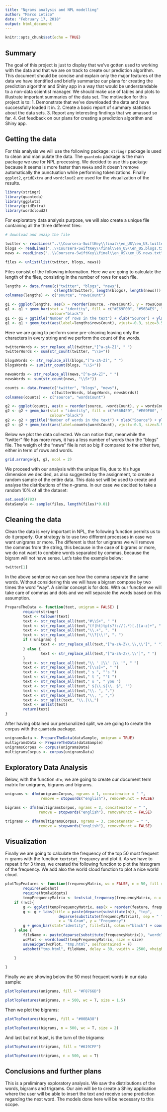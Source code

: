 ```yaml
---
title: "Ngrams analysis and NPL modelling"
author: "Marco Letico"
date: "February 17, 2018"
output: html_document
---
```


```r
knitr::opts_chunk$set(echo = TRUE)
```

## Summary

The goal of this project is just to display that we've gotten used to working with the data and that we are on track to create our prediction algorithm. This document should be concise and explain only the major features of the data we have identified and briefly summarize our plans for creating the prediction algorithm and Shiny app in a way that would be understandable to a non-data scientist manager. We should make use of tables and plots to illustrate important summaries of the data set. The motivation for this project is to: 
1. Demonstrate that we've downloaded the data and have successfully loaded it in.
2. Create a basic report of summary statistics about the data sets.
3. Report any interesting findings that we amassed so far.
4. Get feedback on our plans for creating a prediction algorithm and Shiny app.

## Getting the data

For this analysis we will use the following package: `stringr` package is used to clean and manipulate the data. The `quanteda` package is the main package we use for NPL processing. We decided to use this package because it seems is more faster than `RWeka` and it doesn't remove automatically the punctuation while performing tokenizations. Finally `ggplot2`, `gridExtra` and `wordcloud2` are used for the visualization of the results.

```r
library(stringr)
library(quanteda)
library(ggplot2)
library(gridExtra)
library(wordcloud2)
```

For exploratory data analysis purpose, we will also create a unique file containing all the three different files:

```r
# download and unzip the file

twitter <- readLines("..\\Coursera-SwiftKey\\final\\en_US\\en_US.twitter.txt")
blogs <- readLines("..\\Coursera-SwiftKey\\final\\en_US\\en_US.blogs.txt")
news <- readLines("..\\Coursera-SwiftKey\\final\\en_US\\en_US.news.txt")

files <- unlist(list(twitter, blogs, news))
```

Files consist of the following information. Here we are going to calculate the length of the files, consisting in the number of rows for each file.

```r
lengths <- data.frame(c("twitter", "blogs", "news"), 
                      c(length(twitter), length(blogs), length(news)))
colnames(lengths) <- c("source", "rowsCount")

g1 <- ggplot(lengths, aes(x = reorder(source, -rowsCount), y = rowsCount))
g1 <- g1 + geom_bar(stat = "identity", fill = c("#E69F00", "#56B4E9", "#999999"),
                    colour="black") 
g1 <- g1 + ggtitle("Number of rows in the text") + xlab("Source") + ylab("Count")
g1 <- g1 + geom_text(aes(label=lengths$rowsCount), vjust=-0.3, size=3.5)
```

Here we are going to perform some pre-cleaning leaving only the characters in every string and we perform the count of the words.

```r
twitterWords <- str_replace_all(twitter,"[^a-zA-Z]", " ")
twitterWords <- sum(str_count(twitter, "\\S+"))

blogsWords <- str_replace_all(blogs,"[^a-zA-Z]", " ")
blogsWords <- sum(str_count(blogs, "\\S+"))

newsWords <- str_replace_all(news,"[^a-zA-Z]", " ")
newsWords <- sum(str_count(news, "\\S+"))

counts <- data.frame(c("twitter", "blogs", "news"), 
                     c(twitterWords, blogsWords, newsWords))
colnames(counts) <- c("source", "wordsCount")

g2 <- ggplot(counts, aes(x = reorder(source, -wordsCount), y = wordsCount))
g2 <- g2 + geom_bar(stat = "identity", fill = c("#56B4E9", "#E69F00", "#999999"),
                    colour="black")
g2 <- g2 + ggtitle("Number of words in the text") + xlab("Source") + ylab("Count")
g2 <- g2 + geom_text(aes(label=counts$wordsCount), vjust=-0.3, size=3.5)
```

Below we plot the data collected. We can notice that, meanwhile the "twitter" file has more rows, it has a less number of words than the "blogs" file. The weigth of the "news" file is not so big if compared to the other two, either in term of rows and words.

```r
grid.arrange(g1, g2, ncol = 2)
```

We proceed with our analysis with the unique file, due to his huge dimension we decided, as also suggested by the assignment, to create a random sample of the entire data. This data set will be used to create and analyse the distributions of the n-grams. In our case we decided to take a random 10% of all the dataset:

```r
set.seed(4783)
dataSample <- sample(files, length(files)*0.01)
```

## Cleaning the data

Clean the data is very important in NPL, the following function permits us to do it properly. Our strategy is to use two different processes in case we want unigrams or more. The different is that for unigrams we will remove the commas from the string, this because in the case of bigrams or more, we do not want to combine words separated by commas, because the bigram will not have sense. Let's take the example below:

```r
twitter[1]
```

In the above sentence we can see how the comma separate the same words. Without considering this we will have a bigram compose by two times the word "way". A similar concept is for dots. With our function we will take care of commas and dots and we will separate the words based on this assumption.

```r
PrepareTheData <- function(text, unigram = FALSE) {
        require(stringr)
        text <- tolower(text)
        text <- str_replace_all(text,"#\\S+", " ")
        text <- str_replace_all(text,"(f|ht)tp(s?)://(.*)[.][a-z]+", " ")
        text <- str_replace_all(text,"\\.+", ". ")
        text <- str_replace_all(text,"\\?|\\!", ". ")
        if (!unigram) {
                text <- str_replace_all(text,"[^a-zA-Z\\.\\,\\']", " ")
        } else {
                text <- str_replace_all(text,"[^a-zA-Z\\.\\']", " ")
        }
        text <- str_replace_all(text,"\\ ' |\\' |\\ '", " ")
        text <- str_replace_all(text,"[\\s]+", " ")
        text <- str_replace_all(text," s ", "'s ")
        text <- str_replace_all(text," t ", "'t ")
        text <- str_replace_all(text," u ", " you ")
        text <- str_replace_all(text," $|\\.$|\\. $", "")
        text <- str_replace_all(text,"\\. ", ".")
        text <- str_replace_all(text,"\\, ", ",")
        text <- str_split(text, "\\.|\\,")
        text <- unlist(text)
        return(text)
}
```

After having obtained our personalized split, we are going to create the corpus with the `quanteda` package.

```r
unigramsData <- PrepareTheData(dataSample, unigram = TRUE)
multigramsData <- PrepareTheData(dataSample)
unigramsCorpus <- corpus(unigramsData)
multigramsCorpus <- corpus(unigramsData)
```

## Exploratory Data Analysis

Below, with the function `dfm`, we are going to create our document term matrix for unigrams, bigrams and trigrams.

```r
unigrams <- dfm(unigramsCorpus, ngrams = 1, concatenator = " ",
                remove = stopwords("english"), removePunct = FALSE)

bigrams <- dfm(multigramsCorpus, ngrams = 2, concatenator = " ", 
               remove = stopwords("english"), removePunct = FALSE)

trigrams <- dfm(multigramsCorpus, ngrams = 3, concatenator = " ", 
               remove = stopwords("english"), removePunct = FALSE)
```

## Visualization

Finally we are going to calculate the frequency of the top 50 most frequent n-grams with the function `textstat_frequency` and plot it. As we have to repeat it for 3 times, we created the following function to plot the histogram of the frequency. We add also the world cloud function to plot a nice world cloud.

```r
plotTopFeatures <- function(frequencyMatrix, wc = FALSE, n = 50, fill = "black", size = 1) {
        require(webshot)
        require(htmlwidgets)
        tempFrequencyMatrix <- textstat_frequency(frequencyMatrix, n = n)
    if (!wc){
        g <- ggplot(tempFrequencyMatrix, aes(x = reorder(feature, frequency), y = frequency))
        g <- g + labs(title = paste(deparse(substitute(n)), "top", 
                        deparse(substitute(frequencyMatrix)), sep = " "),
                        x = "N-Gram", y = "Frequency")
        g + geom_bar(stat="identity", fill=fill, colour="black") + coord_flip()  
    } else {
        fileName <- paste(deparse(substitute(frequencyMatrix)), "wordcloud.png", sep = "_")
        wcPlot <- wordcloud2(tempFrequencyMatrix, size = size)
        saveWidget(wcPlot, "tmp.html", selfcontained = F)
        webshot("tmp.html", fileName, delay = 30, vwidth = 2500, vheight = 1300)
        
    }

}
```

Finally we are showing below the 50 most frequent words in our data sample:

```r
plotTopFeatures(unigrams, fill = "#F8766D")
```

```r
plotTopFeatures(unigrams, n = 500, wc = T, size = 1.5)
```

Then we plot the bigrams:
```r
plotTopFeatures(bigrams, fill = "#00BA38")
```

```r
plotTopFeatures(bigrams, n = 500, wc = T, size = 2)
```

And last but not least, is the turn of the trigrams:
```r
plotTopFeatures(trigrams, fill = "#619CFF")
```

```r
plotTopFeatures(trigrams, n = 500, wc = T)
```

## Conclusions and further plans

This is a preliminary exploratory analysis. We saw the distributions of the words, bigrams and trigrams. Our aim will be to create a Shiny application where the user will be able to insert the text and receive some prediction regarding the next word. The models done here will be necessary to this scope.
